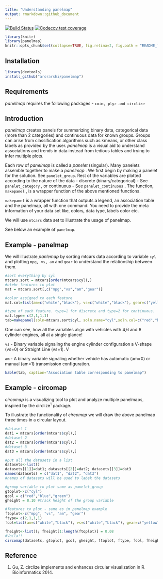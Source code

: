```yaml
---
title: "Understanding panelmap"
output: rmarkdown::github_document
---
```


<!-- generated by README.Rmd -->
<!-- badges: start -->
  [![Build Status](https://travis-ci.org/arorarshi/panelmap.svg?branch=master)](https://travis-ci.org/arorarshi/panelmap)
  [![Codecov test coverage](https://codecov.io/gh/arorarshi/panelmap/branch/master/graph/badge.svg)](https://codecov.io/gh/arorarshi/panelmap?branch=master)
<!-- badges: end -->

```r
library(knitr)
library(panelmap)
knitr::opts_chunk$set(collapse=TRUE, fig.retina=2, fig.path = "README_figures/README-")
```

## Installation

```r
library(devtools)
install_github("arorarshi/panelmap")

```

## Requirements 
_panelmap_ requires the following packages - `coin, plyr and circlize`

## Introduction

_panelmap_ creates panels for summarizing binary data, categorical data (more than 2 categories) and continuous data for known groups. Groups can arise from classification algorithms such as kmeans, or other class labels as provided by the user. _panelmap_ is a visual aid to understand associations and trends in data instead from tedious tables and trying to infer multiple plots. 

Each row of  _panelmap_ is called a _panelet_ (singular). Many panelets assemble together to make a _panelmap_ . We first begin by making a panelet for the solution. See `panelet_group`. Rest of the variables are plotted according to the nature of the data - discrete (binary/categorical) - See `panelet_category` , or continuous - See `panelet_continuous` . The function, `makepanel` , is a wrapper function of the above mentioned functions. 

`makepanel` is a wrapper function that outputs a legend, an association table and the panelmap, all with one command. You need to provide the meta information of your data set like, colors, data type, labels color etc. 

We will use `mtcars` data set to illustrate the usage of panelmap. 

See below an example of `panelmap`. 

## Example - panelmap 

We will illustrate _panlemap_ by sorting mtcars data according to variable `cyl` and plotting `mpg, vs, am` and `gear` to understand the relationship between them. 
```r

#sort everything by cyl
mtcars.sort = mtcars[order(mtcars$cyl),]
#otehr features to plot
mat = mtcars.sort[,c("mpg","vs","am","gear")]

#color assigned to each feature
mat.col=list(am=c("white","black"), vs=c("white","black"), gear=c("yellow","orange","brown"), mpg=c("white", "darkred"))

#type of each feature. type=1 for discrete and type=2 for continuous. 
mat.type= c(2,1,1,1)
tab=makepanel(soln=mtcars.sort$cyl, soln.name="cyl",soln.col=c("red","blue","green"), mat=mat, mat.col=mat.col, mat.type=mat.type, border=TRUE, legend=TRUE, get.pval=TRUE)
```

One can see, how all the variables align with vehicles with 4,6 and 8 cylinder engines, all at a single glance!

`vs` - Binary variable signaling the engine cylinder configuration a V-shape (vs=0) or Straight Line (vs=1). V

`am` - A binary variable signaling whether vehicle has automatic (am=0) or manual (am=1) transmission configuration.

```r
kable(tab, caption="Association table corresponding to panelmap")
```

## Example - circomap 

_circomap_ is a visualizing tool to plot and analyze multiple panelmaps, inspired by the circlize^1^ package. 

To illustrate the functionality of _circomap_ we will draw the above panelmap three times in a circular layout. 

```r
#dataset 1
dat1 = mtcars[order(mtcars$cyl),]
#dataset 2
dat2 = mtcars[order(mtcars$cyl),]
#dataset 3
dat3 = mtcars[order(mtcars$cyl),]

#put all the datasets in a list 
datasets<-list()
datasets[[1]]=dat1; datasets[[2]]=dat2; datasets[[3]]=dat3
names(datasets) = c("dat1", "dat2", "dat3")
#names of datasets will be used to labek the datasets

#group variable to plot same as panelet_group
gtoplot<-c("cyl")
gcol = c("red","blue","green")
gheight = 0.10 #track height of the group variable 

#features to plot - same as in panelmap example 
ftoplot<-c("mpg", "vs", "am", "gear")
ftype= c(2,1,1,1)
fcol=list(am=c("white","black"), vs=c("white","black"), gear=c("yellow","orange","brown"), mpg=c("white", "darkred"))

fheight<-list(); fheight[1:length(ftoplot)] = 0.08
#Voila!! 
circomap(datasets, gtoplot, gcol, gheight, ftoplot, ftype, fcol, fheight)


```



## Reference
1. Gu, Z. circlize implements and enhances circular visualization in R. Bioinformatics 2014.
